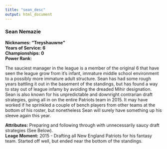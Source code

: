 ```yaml
---
title: "sean_desc"
output: html_document
---
```


### Sean Nemazie
**Nicknames: "Treyshauwne"**   
**Years of Service: 6**   
**Championships: 0**    
**Power Rank:**  

The sauciest manager in the league is a member of the original 6 that have seen the league grow from it's infant, immature middle school environment to a possibly more immature adult structure.  Sean has had some rough years battling it out in the basement of the standings, but has found a way to stay out of league infamy by avoiding the dreaded Mihir designation. Sean is also known for his unpredictable and downright contrarian draft strategies, going all in on the entire Patriots team in 2015. It may have worked if he sprinkled a couple of bench players from other teams at the bottom of his roster, but nonetheless Sean will surely have something up his sleeve again this year.  

**Attributes:** Preparing and following through with unnecessarily saucy draft strategies (See Below).  
**Leage Moment:** 2015 - Drafting all New England Patriots for his fantasy team. Started off well, but ended near the bottom of the standings.
